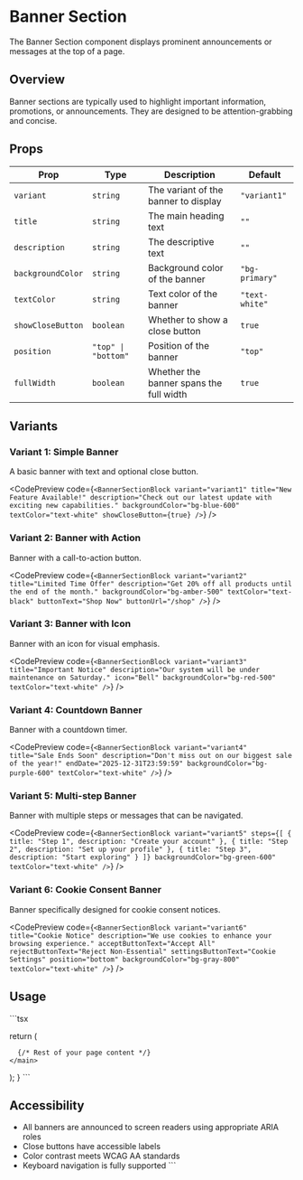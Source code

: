 # Banner Section

The Banner Section component displays prominent announcements or messages at the top of a page.

## Overview

Banner sections are typically used to highlight important information, promotions, or announcements. They are designed to be attention-grabbing and concise.

## Props

| Prop | Type | Description | Default |
|------|------|-------------|---------|
| `variant` | `string` | The variant of the banner to display | `"variant1"` |
| `title` | `string` | The main heading text | `""` |
| `description` | `string` | The descriptive text | `""` |
| `backgroundColor` | `string` | Background color of the banner | `"bg-primary"` |
| `textColor` | `string` | Text color of the banner | `"text-white"` |
| `showCloseButton` | `boolean` | Whether to show a close button | `true` |
| `position` | `"top" \| "bottom"` | Position of the banner | `"top"` |
| `fullWidth` | `boolean` | Whether the banner spans the full width | `true` |

## Variants

### Variant 1: Simple Banner

A basic banner with text and optional close button.

<CodePreview
  code={`<BannerSectionBlock
  variant="variant1"
  title="New Feature Available!"
  description="Check out our latest update with exciting new capabilities."
  backgroundColor="bg-blue-600"
  textColor="text-white"
  showCloseButton={true}
/>`}
/>

### Variant 2: Banner with Action

Banner with a call-to-action button.

<CodePreview
  code={`<BannerSectionBlock
  variant="variant2"
  title="Limited Time Offer"
  description="Get 20% off all products until the end of the month."
  backgroundColor="bg-amber-500"
  textColor="text-black"
  buttonText="Shop Now"
  buttonUrl="/shop"
/>`}
/>

### Variant 3: Banner with Icon

Banner with an icon for visual emphasis.

<CodePreview
  code={`<BannerSectionBlock
  variant="variant3"
  title="Important Notice"
  description="Our system will be under maintenance on Saturday."
  icon="Bell"
  backgroundColor="bg-red-500"
  textColor="text-white"
/>`}
/>

### Variant 4: Countdown Banner

Banner with a countdown timer.

<CodePreview
  code={`<BannerSectionBlock
  variant="variant4"
  title="Sale Ends Soon"
  description="Don't miss out on our biggest sale of the year!"
  endDate="2025-12-31T23:59:59"
  backgroundColor="bg-purple-600"
  textColor="text-white"
/>`}
/>

### Variant 5: Multi-step Banner

Banner with multiple steps or messages that can be navigated.

<CodePreview
  code={`<BannerSectionBlock
  variant="variant5"
  steps={[
    { title: "Step 1", description: "Create your account" },
    { title: "Step 2", description: "Set up your profile" },
    { title: "Step 3", description: "Start exploring" }
  ]}
  backgroundColor="bg-green-600"
  textColor="text-white"
/>`}
/>

### Variant 6: Cookie Consent Banner

Banner specifically designed for cookie consent notices.

<CodePreview
  code={`<BannerSectionBlock
  variant="variant6"
  title="Cookie Notice"
  description="We use cookies to enhance your browsing experience."
  acceptButtonText="Accept All"
  rejectButtonText="Reject Non-Essential"
  settingsButtonText="Cookie Settings"
  position="bottom"
  backgroundColor="bg-gray-800"
  textColor="text-white"
/>`}
/>

## Usage

\`\`\`tsx

  return (
    <main>
      <BannerSectionBlock
        variant="variant1"
        title="Welcome to our site!"
        description="Explore our new features and content."
        backgroundColor="bg-blue-600"
        textColor="text-white"
      />
      
      {/* Rest of your page content */}
    </main>
  );
}
\`\`\`

## Accessibility

- All banners are announced to screen readers using appropriate ARIA roles
- Close buttons have accessible labels
- Color contrast meets WCAG AA standards
- Keyboard navigation is fully supported
\`\`\`

